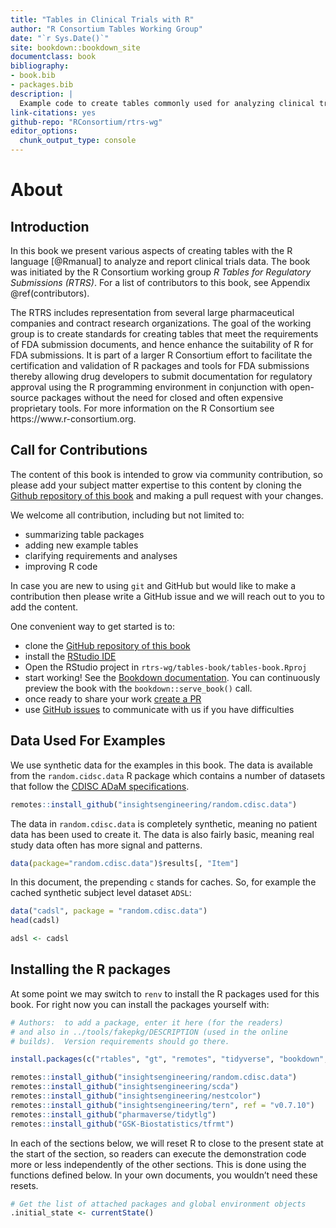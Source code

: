 ```yaml
--- 
title: "Tables in Clinical Trials with R"
author: "R Consortium Tables Working Group"
date: "`r Sys.Date()`"
site: bookdown::bookdown_site
documentclass: book
bibliography:
- book.bib
- packages.bib
description: |
  Example code to create tables commonly used for analyzing clinical trials data.
link-citations: yes
github-repo: "RConsortium/rtrs-wg"
editor_options:
  chunk_output_type: console
---
```


# About

## Introduction

In this book we present various aspects of creating tables with the R language [@Rmanual]
to analyze and report clinical trials data. The book was initiated by the
R Consortium working group *R Tables for Regulatory Submissions (RTRS)*.  For a list of contributors to this book, see Appendix \@ref(contributors).

The RTRS includes
representation from several large pharmaceutical companies and contract research organizations.
The goal
of the working group is to create standards for creating tables that meet the
requirements of FDA submission documents, and hence enhance the suitability of R
for FDA submissions. It is part of a larger R Consortium effort to facilitate
the certification and validation of R packages and tools for FDA submissions
thereby allowing drug developers to submit documentation for regulatory approval
using the R programming environment in conjunction with open-source packages
without the need for closed and often expensive proprietary tools.
For more information on the R Consortium see https://www.r-consortium.org.

## Call for Contributions

The content of this book is intended to grow via community contribution, so please
add your subject matter expertise to this content by cloning the [Github repository of this book](https://github.com/RConsortium/rtrs-wg) and making a pull request with your changes.

We welcome all contribution, including but not limited to:

 - summarizing table packages 
 - adding new example tables
 - clarifying requirements and analyses
 - improving R code

In case you are new to using `git` and GitHub but would like to make a
contribution then please write a GitHub issue and we will reach out to you to
add the content.

One convenient way to get started is to:

  - clone the [GitHub repository of this book](https://github.com/RConsortium/rtrs-wg)
  - install the [RStudio IDE](https://www.rstudio.com/products/rstudio/download/)
  - Open the RStudio project in `rtrs-wg/tables-book/tables-book.Rproj`
  - start working! See the [Bookdown documentation](https://bookdown.org/yihui/bookdown/).  You can 
continuously preview the book with the `bookdown::serve_book()` call.
  - once ready to share your work [create a PR](https://docs.github.com/en/pull-requests/collaborating-with-pull-requests/proposing-changes-to-your-work-with-pull-requests/creating-a-pull-request)
  - use [GitHub issues](https://github.com/RConsortium/rtrs-wg/issues) to communicate with us if you have difficulties


## Data Used For Examples

We use synthetic data for the examples in this book. The data is available from the
`random.cidsc.data` R package which contains a number of datasets that follow the 
[CDISC ADaM specifications](https://www.cdisc.org/standards/foundational/adam).

```r
remotes::install_github("insightsengineering/random.cdisc.data")
```

The data in `random.cdisc.data` is completely synthetic, meaning no patient data
has been used to create it. The data is also fairly basic, meaning real study 
data often has more signal and patterns.

```r
data(package="random.cdisc.data")$results[, "Item"]
```

In this document, the prepending `c` stands for caches. So, for example the cached 
synthetic subject level dataset `ADSL`:

```r
data("cadsl", package = "random.cdisc.data")
head(cadsl)

adsl <- cadsl
```

## Installing the R packages

At some point we may switch to `renv` to install the R packages used 
for this book. For right now you can install the packages yourself with:

```r
# Authors:  to add a package, enter it here (for the readers)
# and also in ../tools/fakepkg/DESCRIPTION (used in the online
# builds).  Version requirements should go there.

install.packages(c("rtables", "gt", "remotes", "tidyverse", "bookdown", "r2rtf", "flextable", "tables", "formatters"))

remotes::install_github("insightsengineering/random.cdisc.data")
remotes::install_github("insightsengineering/scda")
remotes::install_github("insightsengineering/nestcolor")
remotes::install_github("insightsengineering/tern", ref = "v0.7.10")
remotes::install_github("pharmaverse/tidytlg")
remotes::install_github("GSK-Biostatistics/tfrmt")
```

In each of the sections below, we will reset R to close to the
present state at the start of the section, so readers can execute the demonstration
code more or less independently of the other sections. This is done using
the functions defined below. In your own documents, you wouldn't 
need these resets.

```r
# Get the list of attached packages and global environment objects
.initial_state <- currentState()
```

